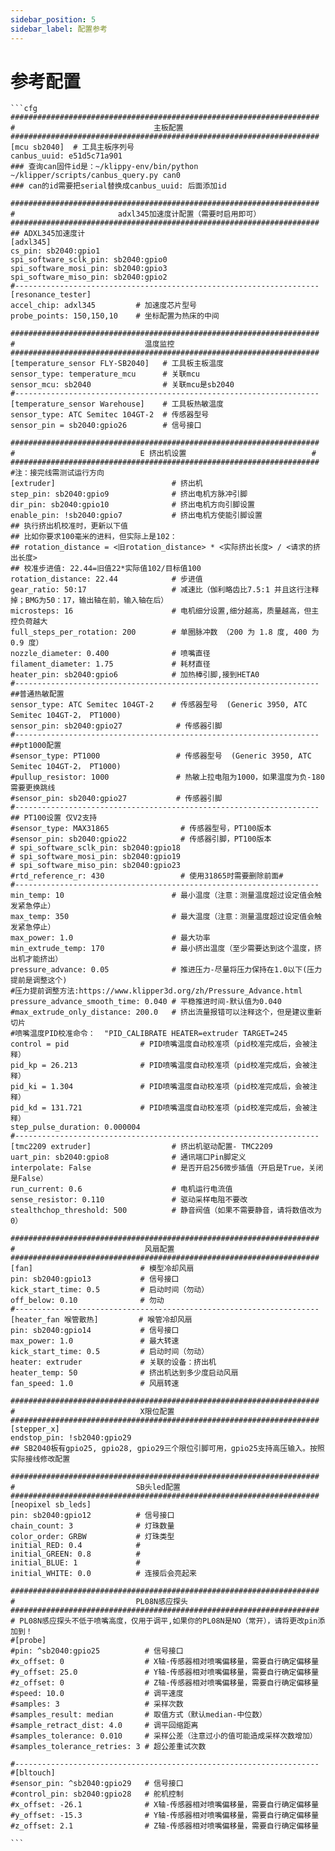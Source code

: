 ```yaml
---
sidebar_position: 5
sidebar_label: 配置参考
---
```


# 参考配置

    ```cfg
    #####################################################################
    #                               主板配置
    #####################################################################
    [mcu sb2040]  # 工具主板序列号
    canbus_uuid: e51d5c71a901
    ### 查询can固件id是：~/klippy-env/bin/python ~/klipper/scripts/canbus_query.py can0
    ### can的id需要把serial替换成canbus_uuid: 后面添加id 

    #####################################################################
    #                       adxl345加速度计配置（需要时启用即可）
    #####################################################################
    ## ADXL345加速度计
    [adxl345]
    cs_pin: sb2040:gpio1
    spi_software_sclk_pin: sb2040:gpio0
    spi_software_mosi_pin: sb2040:gpio3
    spi_software_miso_pin: sb2040:gpio2
    #--------------------------------------------------------------------
    [resonance_tester]
    accel_chip: adxl345         # 加速度芯片型号
    probe_points: 150,150,10    # 坐标配置为热床的中间

    #####################################################################
    #                             温度监控
    #####################################################################
    [temperature_sensor FLY-SB2040]   # 工具板主板温度
    sensor_type: temperature_mcu      # 关联mcu
    sensor_mcu: sb2040                # 关联mcu是sb2040
    #--------------------------------------------------------------------
    [temperature_sensor Warehouse]    # 工具板热敏温度 
    sensor_type: ATC Semitec 104GT-2  # 传感器型号
    sensor_pin = sb2040:gpio26        # 信号接口

    #####################################################################
    #                            E 挤出机设置                            # 
    #####################################################################
    #注：接完线需测试运行方向
    [extruder]                          # 挤出机
    step_pin: sb2040:gpio9              # 挤出电机方脉冲引脚
    dir_pin: sb2040:gpio10              # 挤出电机方向引脚设置
    enable_pin: !sb2040:gpio7           # 挤出电机方使能引脚设置
    ## 执行挤出机校准时，更新以下值
    ## 比如你要求100毫米的进料，但实际上是102：
    ## rotation_distance = <旧rotation_distance> * <实际挤出长度> / <请求的挤出长度>
    ## 校准步进值: 22.44=旧值22*实际值102/目标值100
    rotation_distance: 22.44            # 步进值
    gear_ratio: 50:17                   # 减速比（伽利略齿比7.5:1 并且这行注释掉；BMG为50：17，输出轴在前，输入轴在后）
    microsteps: 16                      # 电机细分设置,细分越高，质量越高，但主控负荷越大
    full_steps_per_rotation: 200        # 单圈脉冲数 （200 为 1.8 度, 400 为 0.9 度）
    nozzle_diameter: 0.400              # 喷嘴直径
    filament_diameter: 1.75             # 耗材直径
    heater_pin: sb2040:gpio6            # 加热棒引脚,接到HETA0
    #--------------------------------------------------------------------
    ##普通热敏配置
    sensor_type: ATC Semitec 104GT-2    # 传感器型号  (Generic 3950, ATC Semitec 104GT-2， PT1000)
    sensor_pin: sb2040:gpio27            # 传感器引脚  
    #--------------------------------------------------------------------
    ##pt1000配置
    #sensor_type: PT1000                 # 传感器型号  (Generic 3950, ATC Semitec 104GT-2， PT1000)
    #pullup_resistor: 1000               # 热敏上拉电阻为1000，如果温度为负-180需要更换跳线
    #sensor_pin: sb2040:gpio27           # 传感器引脚 
    #--------------------------------------------------------------------
    ## PT100设置 仅V2支持
    #sensor_type: MAX31865                # 传感器型号，PT100版本
    #sensor_pin: sb2040:gpio22            # 传感器引脚，PT100版本
    # spi_software_sclk_pin: sb2040:gpio18
    # spi_software_mosi_pin: sb2040:gpio19
    # spi_software_miso_pin: sb2040:gpio23
    #rtd_reference_r: 430                 # 使用31865时需要删除前面#
    #--------------------------------------------------------------------
    min_temp: 10                        # 最小温度（注意：测量温度超过设定值会触发紧急停止）
    max_temp: 350                       # 最大温度（注意：测量温度超过设定值会触发紧急停止）
    max_power: 1.0                      # 最大功率
    min_extrude_temp: 170               # 最小挤出温度（至少需要达到这个温度，挤出机才能挤出）
    pressure_advance: 0.05              # 推进压力-尽量将压力保持在1.0以下(压力提前是调整这个)
    #压力提前调整方法:https://www.klipper3d.org/zh/Pressure_Advance.html
    pressure_advance_smooth_time: 0.040 # 平稳推进时间-默认值为0.040
    #max_extrude_only_distance: 200.0   # 挤出流量报错可以注释这个，但是建议重新切片
    #喷嘴温度PID校准命令：  "PID_CALIBRATE HEATER=extruder TARGET=245
    control = pid                # PID喷嘴温度自动校准项（pid校准完成后，会被注释）
    pid_kp = 26.213              # PID喷嘴温度自动校准项（pid校准完成后，会被注释）
    pid_ki = 1.304               # PID喷嘴温度自动校准项（pid校准完成后，会被注释）
    pid_kd = 131.721             # PID喷嘴温度自动校准项（pid校准完成后，会被注释）
    step_pulse_duration: 0.000004     
    #--------------------------------------------------------------------
    [tmc2209 extruder]                  # 挤出机驱动配置- TMC2209
    uart_pin: sb2040:gpio8              # 通讯端口Pin脚定义
    interpolate: False                  # 是否开启256微步插值（开启是True，关闭是False）
    run_current: 0.6                    # 电机运行电流值
    sense_resistor: 0.110               # 驱动采样电阻不要改
    stealthchop_threshold: 500          # 静音阀值（如果不需要静音，请将数值改为0）

    #####################################################################
    #                             风扇配置
    #####################################################################
    [fan]                        # 模型冷却风扇
    pin: sb2040:gpio13           # 信号接口
    kick_start_time: 0.5         # 启动时间（勿动）
    off_below: 0.10              # 勿动
    #--------------------------------------------------------------------
    [heater_fan 喉管散热]         # 喉管冷却风扇
    pin: sb2040:gpio14           # 信号接口
    max_power: 1.0               # 最大转速
    kick_start_time: 0.5         # 启动时间（勿动）
    heater: extruder             # 关联的设备：挤出机
    heater_temp: 50              # 挤出机达到多少度启动风扇
    fan_speed: 1.0               # 风扇转速

    #####################################################################
    #                            X限位配置
    #####################################################################
    [stepper_x]
    endstop_pin: !sb2040:gpio29
    ## SB2040板有gpio25, gpio28, gpio29三个限位引脚可用，gpio25支持高压输入。按照实际接线修改配置

    #####################################################################
    #                           SB头led配置
    #####################################################################
    [neopixel sb_leds]
    pin: sb2040:gpio12          # 信号接口
    chain_count: 3              # 灯珠数量
    color_order: GRBW           # 灯珠类型
    initial_RED: 0.4            # 
    initial_GREEN: 0.8          # 
    initial_BLUE: 1             # 
    initial_WHITE: 0.0          # 连接后会亮起来

    #####################################################################
    #                           PL08N感应探头
    #####################################################################
    # PL08N感应探头不低于喷嘴高度，仅用于调平,如果你的PL08N是NO（常开），请将更改pin添加到！ 
    #[probe]
    #pin: ^sb2040:gpio25          # 信号接口
    #x_offset: 0                  # X轴-传感器相对喷嘴偏移量，需要自行确定偏移量
    #y_offset: 25.0               # Y轴-传感器相对喷嘴偏移量，需要自行确定偏移量
    #z_offset: 0                  # Z轴-传感器相对喷嘴偏移量，需要自行确定偏移量
    #speed: 10.0                  # 调平速度
    #samples: 3                   # 采样次数
    #samples_result: median       # 取值方式（默认median-中位数）
    #sample_retract_dist: 4.0     # 调平回缩距离
    #samples_tolerance: 0.010     # 采样公差（注意过小的值可能造成采样次数增加）
    #samples_tolerance_retries: 3 # 超公差重试次数

    #--------------------------------------------------------------------
    #[bltouch]
    #sensor_pin: ^sb2040:gpio29   # 信号接口
    #control_pin: sb2040:gpio28   # 舵机控制
    #x_offset: -26.1              # X轴-传感器相对喷嘴偏移量，需要自行确定偏移量
    #y_offset: -15.3              # Y轴-传感器相对喷嘴偏移量，需要自行确定偏移量
    #z_offset: 2.1                # Z轴-传感器相对喷嘴偏移量，需要自行确定偏移量

    ```